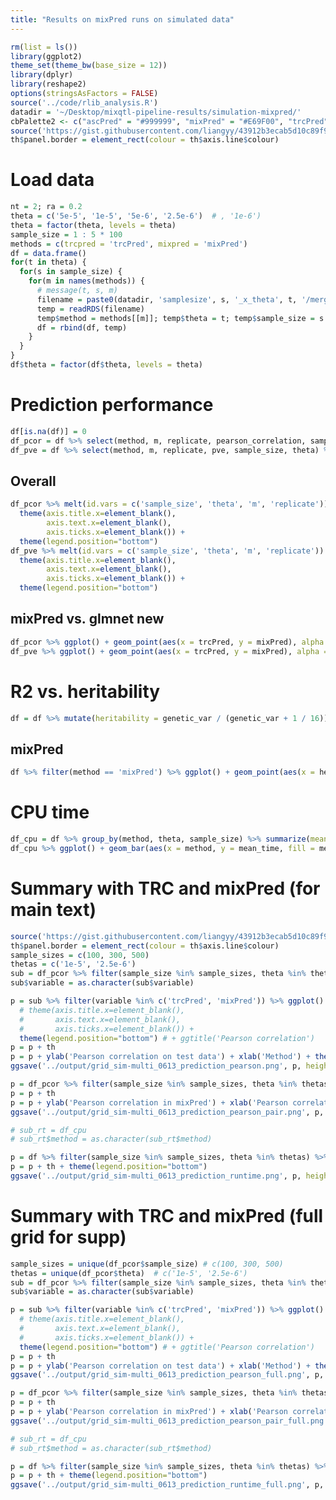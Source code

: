```yaml
---
title: "Results on mixPred runs on simulated data"
---
```


```r
rm(list = ls())
library(ggplot2)
theme_set(theme_bw(base_size = 12))
library(dplyr)
library(reshape2)
options(stringsAsFactors = FALSE)
source('../code/rlib_analysis.R')
datadir = '~/Desktop/mixqtl-pipeline-results/simulation-mixpred/'
cbPalette2 <- c("ascPred" = "#999999", "mixPred" = "#E69F00", "trcPred" = "#56B4E9")
source('https://gist.githubusercontent.com/liangyy/43912b3ecab5d10c89f9d4b2669871c9/raw/8151c6fe70e3d4ee43d9ce340ecc0eb65172e616/my_ggplot_theme.R')
th$panel.border = element_rect(colour = th$axis.line$colour)
```

# Load data

```r
nt = 2; ra = 0.2
theta = c('5e-5', '1e-5', '5e-6', '2.5e-6')  # , '1e-6')
theta = factor(theta, levels = theta)
sample_size = 1 : 5 * 100
methods = c(trcpred = 'trcPred', mixpred = 'mixPred')
df = data.frame()
for(t in theta) {
  for(s in sample_size) {
    for(m in names(methods)) {
      # message(t, s, m)
      filename = paste0(datadir, 'samplesize', s, '_x_theta', t, '/merge_', m,'-ntest', nt, '-ratio0.2.from1_to100.rds')
      temp = readRDS(filename)
      temp$method = methods[[m]]; temp$theta = t; temp$sample_size = s
      df = rbind(df, temp)
    }
  }
}
df$theta = factor(df$theta, levels = theta)
```

# Prediction performance

```r
df[is.na(df)] = 0
df_pcor = df %>% select(method, m, replicate, pearson_correlation, sample_size, theta) %>% dcast(sample_size + theta + m + replicate ~ method, value.var = 'pearson_correlation')
df_pve = df %>% select(method, m, replicate, pve, sample_size, theta) %>% dcast(sample_size + theta + m + replicate ~ method, value.var = 'pve')
```

## Overall

```r
df_pcor %>% melt(id.vars = c('sample_size', 'theta', 'm', 'replicate')) %>% ggplot() + geom_boxplot(aes(x = variable, y = value, color = variable)) + facet_grid(theta ~ sample_size, labeller = label_both) + scale_color_manual(values=cbPalette2) +
  theme(axis.title.x=element_blank(),
        axis.text.x=element_blank(),
        axis.ticks.x=element_blank()) +
  theme(legend.position="bottom")
df_pve %>% melt(id.vars = c('sample_size', 'theta', 'm', 'replicate')) %>% ggplot() + geom_boxplot(aes(x = variable, y = value, color = variable)) + facet_grid(theta ~ sample_size, labeller = label_both) + scale_color_manual(values=cbPalette2) +
  theme(axis.title.x=element_blank(),
        axis.text.x=element_blank(),
        axis.ticks.x=element_blank()) +
  theme(legend.position="bottom")
```

## mixPred vs. glmnet new

```r
df_pcor %>% ggplot() + geom_point(aes(x = trcPred, y = mixPred), alpha = .2) + geom_abline(slope = 1, intercept = 0, color = 'red', linetype = 2) + facet_grid(theta ~ sample_size, labeller = label_both) + ggtitle('Pearson correlation')
df_pve %>% ggplot() + geom_point(aes(x = trcPred, y = mixPred), alpha = .2) + geom_abline(slope = 1, intercept = 0, color = 'red', linetype = 2) + facet_grid(theta ~ sample_size, labeller = label_both) + ggtitle('R2')
```

# R2 vs. heritability

```r
df = df %>% mutate(heritability = genetic_var / (genetic_var + 1 / 16))
```

## mixPred

```r
df %>% filter(method == 'mixPred') %>% ggplot() + geom_point(aes(x = heritability, y = pve), alpha = .2) + geom_abline(slope = 1, intercept = 0, linetype = 2, color = 'red') + facet_grid(theta ~ sample_size, labeller = label_both) + theme(legend.position = c(0.8, 0.2))
```

# CPU time

```r
df_cpu = df %>% group_by(method, theta, sample_size) %>% summarize(mean_time = mean(user.self), median_time = median(user.self))
df_cpu %>% ggplot() + geom_bar(aes(x = method, y = mean_time, fill = method), stat = 'identity') + facet_grid(theta ~ sample_size, labeller = label_both) + theme(axis.text.x = element_text(angle = 45, hjust = 1)) + scale_y_log10() + geom_text(aes(x = method, y = mean_time + 5, label = paste0('', signif(mean_time, digits = 2), 's')), size = 3)
```

# Summary with TRC and mixPred (for main text)

```r
source('https://gist.githubusercontent.com/liangyy/43912b3ecab5d10c89f9d4b2669871c9/raw/8151c6fe70e3d4ee43d9ce340ecc0eb65172e616/my_ggplot_theme.R')
th$panel.border = element_rect(colour = th$axis.line$colour)
sample_sizes = c(100, 300, 500)
thetas = c('1e-5', '2.5e-6')
sub = df_pcor %>% filter(sample_size %in% sample_sizes, theta %in% thetas) %>% melt(id.vars = c('sample_size', 'theta', 'm', 'replicate')) 
sub$variable = as.character(sub$variable)

p = sub %>% filter(variable %in% c('trcPred', 'mixPred')) %>% ggplot() + geom_violin(aes(x = variable, y = value, fill = variable), alpha = .5) + geom_boxplot(aes(x = variable, y = value, fill = variable), width = .2) + facet_grid(sample_size ~ theta, labeller = label_both) + scale_fill_manual(values=cbPalette2) +
  # theme(axis.title.x=element_blank(),
  #       axis.text.x=element_blank(),
  #       axis.ticks.x=element_blank()) +
  theme(legend.position="bottom") # + ggtitle('Pearson correlation')
p = p + th
p = p + ylab('Pearson correlation on test data') + xlab('Method') + theme(aspect.ratio = 1)
ggsave('../output/grid_sim-multi_0613_prediction_pearson.png', p, height = 5.5, width = 3.5)
```


```r
p = df_pcor %>% filter(sample_size %in% sample_sizes, theta %in% thetas) %>% ggplot(aes(y = mixPred, x = trcPred)) + geom_point(alpha=.1) + geom_abline(slope = 1, intercept = 0, color = 'gray', size = .3) + facet_grid(sample_size~theta, labeller = label_both) + geom_density2d(color = 'gray', bins = 8, size = .3)# + ggtitle('Pearson correlation (pairwise comparison)')
p = p + th
p = p + ylab('Pearson correlation in mixPred') + xlab('Pearson correlation in trcPred') + theme(axis.text.x=element_text(angle = 90, hjust = .5, vjust = .5)) + coord_equal()
ggsave('../output/grid_sim-multi_0613_prediction_pearson_pair.png', p, height = 5.5, width = 3.5)
```

```r
# sub_rt = df_cpu
# sub_rt$method = as.character(sub_rt$method)

p = df %>% filter(sample_size %in% sample_sizes, theta %in% thetas) %>% ggplot() + geom_violin(aes(x = method, y = user.self, fill = method), alpha = .5) + geom_boxplot(aes(x = method, y = user.self, fill = method), width = .1) + facet_grid(sample_size~theta, labeller = label_both, scales = 'free_y') + theme(axis.text.x = element_text(angle = 45, hjust = 1)) + scale_fill_manual(values=cbPalette2)
p = p + th + theme(legend.position="bottom")
ggsave('../output/grid_sim-multi_0613_prediction_runtime.png', p, height = 5.5, width = 3.5)
```

# Summary with TRC and mixPred (full grid for supp)

```r
sample_sizes = unique(df_pcor$sample_size) # c(100, 300, 500)
thetas = unique(df_pcor$theta)  # c('1e-5', '2.5e-6')
sub = df_pcor %>% filter(sample_size %in% sample_sizes, theta %in% thetas) %>% melt(id.vars = c('sample_size', 'theta', 'm', 'replicate')) 
sub$variable = as.character(sub$variable)

p = sub %>% filter(variable %in% c('trcPred', 'mixPred')) %>% ggplot() + geom_violin(aes(x = variable, y = value, fill = variable), alpha = .5) + geom_boxplot(aes(x = variable, y = value, fill = variable), width = .2) + facet_grid(sample_size ~ theta) + scale_fill_manual(values=cbPalette2) +
  # theme(axis.title.x=element_blank(),
  #       axis.text.x=element_blank(),
  #       axis.ticks.x=element_blank()) +
  theme(legend.position="bottom") # + ggtitle('Pearson correlation')
p = p + th
p = p + ylab('Pearson correlation on test data') + xlab('Method') + theme(aspect.ratio = 1) + theme(axis.text.x=element_text(angle = 45, hjust = 1, vjust = 1))
ggsave('../output/grid_sim-multi_0613_prediction_pearson_full.png', p, height = 6.5, width = 5.5)
```


```r
p = df_pcor %>% filter(sample_size %in% sample_sizes, theta %in% thetas) %>% ggplot(aes(y = mixPred, x = trcPred)) + geom_point(alpha=.1) + geom_abline(slope = 1, intercept = 0, color = 'gray', size = .3) + facet_grid(sample_size~theta, labeller = label_both) + geom_density2d(color = 'gray', bins = 8, size = .3)# + ggtitle('Pearson correlation (pairwise comparison)')
p = p + th
p = p + ylab('Pearson correlation in mixPred') + xlab('Pearson correlation in trcPred') + theme(axis.text.x=element_text(angle = 90, hjust = 1, vjust = 1)) + coord_equal()
ggsave('../output/grid_sim-multi_0613_prediction_pearson_pair_full.png', p, height = 6.5, width = 5.5)
```

```r
# sub_rt = df_cpu
# sub_rt$method = as.character(sub_rt$method)

p = df %>% filter(sample_size %in% sample_sizes, theta %in% thetas) %>% ggplot() + geom_violin(aes(x = method, y = user.self, fill = method), alpha = .5) + geom_boxplot(aes(x = method, y = user.self, fill = method), width = .1) + facet_grid(sample_size~theta, scales = 'free_y') + theme(axis.text.x = element_text(angle = 45, hjust = 1)) + scale_fill_manual(values=cbPalette2)
p = p + th + theme(legend.position="bottom")
ggsave('../output/grid_sim-multi_0613_prediction_runtime_full.png', p, height = 6.5, width = 5.5)
```
